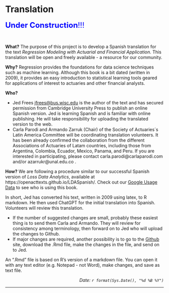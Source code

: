 


# Translation {-}

<font color="blue" size="+2">**Under Construction**!!!</font> 

<br>

**What?** The purpose of this project is to develop a Spanish translation for the text *Regression Modeling with Actuarial and Financial Application.* This translation will be open and freely available - a resource for our community. 

**Why?** Regression provides the foundations for data science techniques such as machine learning. Although this book is a bit dated (written in 2009), it provides an easy introduction to statistical learning tools geared for applications of interest to actuaries and other financial analysts.

**Who?** 

* Jed Frees <jfrees@bus.wisc.edu> is the author of the text and has secured permission from Cambridge University Press to publish an online Spanish version. Jed is learning Spanish and is familiar with online publishing. He will take responsibility for uploading the translated version to the web.
* Carla Parodi and Armando Zarruk (Chair) of the Society of Actuaries´s Latin America Committee will be coordinating translation volunteers. It has been already confirmed the collaboration from the different Associations of Actuaries of Latam countries, including those from Argentina, Colombia, Ecuador, Mexico, Panama, and Peru. If you are interested in participating, please contact carla.parodi@carlaparodi.com and/or azarrukr@unal.edu.co .


**How?** We are following a procedure similar to our successful Spanish version of *Loss Data Analytics*, available at https://openacttexts.github.io/LDASpanish/.
Check out our [Google Usage Data](https://openacttextdev.github.io/LDA_Ed2/GoogleAnalyticsUsage2023.html) to see who is using this book.

In short, Jed has converted his text, written in 2009 using latex, to R markdown. He then used ChatGPT for the initial translation into Spanish. Volunteers will review this translation.


*  If the number of suggested changes are small, probably these easiest thing is to send them Carla and Armando. They will review for consistency among terminology, then forward on to Jed who will upload the changes to Github. 
*  If major changes are required, another possibility is to go to the [Github](https://github.com/OpenActTextDev/RegressionSpanish) site, download the .Rmd file, make the changes in the file, and send on to Jed. 

An ".Rmd" file is based on R's version of a markdown file. You can open it with any text editor (e.g. Notepad - not Word), make changes, and save as text file.


<p style="text-align:right;">
*Date: `r format(Sys.Date(), "%d %B %Y")`*</p>

***



